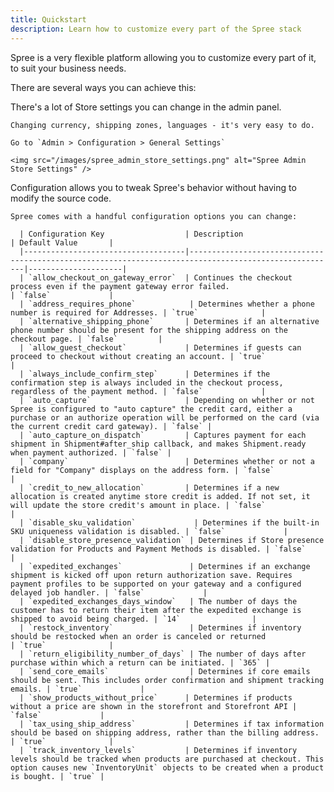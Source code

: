 ```yaml
---
title: Quickstart
description: Learn how to customize every part of the Spree stack
---
```


Spree is a very flexible platform allowing you to customize every part of it, to suit your business needs.

There are several ways you can achieve this:

<AccordionGroup>
  <Accordion title="Admin Panel">
    There's a lot of Store settings you can change in the admin panel.

    Changing currency, shipping zones, languages - it's very easy to do.

    Go to `Admin > Configuration > General Settings`

    <img src="/images/spree_admin_store_settings.png" alt="Spree Admin Store Settings" />
  </Accordion>

  <Accordion title="Configuration">
    Configuration allows you to tweak Spree's behavior without having to modify the source code.

    Spree comes with a handful configuration options you can change:

      | Configuration Key                  | Description                                                                                           | Default Value       |
      |------------------------------------|-------------------------------------------------------------------------------------------------------|---------------------|
      | `allow_checkout_on_gateway_error`  | Continues the checkout process even if the payment gateway error failed.                             | `false`             |
      | `address_requires_phone`            | Determines whether a phone number is required for Addresses. | `true`              |
      | `alternative_shipping_phone`       | Determines if an alternative phone number should be present for the shipping address on the checkout page. | `false`         |
      | `allow_guest_checkout`             | Determines if guests can proceed to checkout without creating an account. | `true`              |
      | `always_include_confirm_step`      | Determines if the confirmation step is always included in the checkout process, regardless of the payment method. | `false`             |
      | `auto_capture`                     | Depending on whether or not Spree is configured to "auto capture" the credit card, either a purchase or an authorize operation will be performed on the card (via the current credit card gateway). | `false` |
      | `auto_capture_on_dispatch`         | Captures payment for each shipment in Shipment#after_ship callback, and makes Shipment.ready when payment authorized. | `false` |
      | `company`                          | Determines whether or not a field for "Company" displays on the address form. | `false`            |
      | `credit_to_new_allocation`         | Determines if a new allocation is created anytime store credit is added. If not set, it will update the store credit's amount in place. | `false`             |
      | `disable_sku_validation`             | Determines if the built-in SKU uniqueness validation is disabled. | `false`             |
      | `disable_store_presence_validation` | Determines if Store presence validation for Products and Payment Methods is disabled. | `false`             |
      | `expedited_exchanges`               | Determines if an exchange shipment is kicked off upon return authorization save. Requires payment profiles to be supported on your gateway and a configured delayed job handler. | `false`             |
      | `expedited_exchanges_days_window`   | The number of days the customer has to return their item after the expedited exchange is shipped to avoid being charged. | `14`                |
      | `restock_inventory`                 | Determines if inventory should be restocked when an order is canceled or returned                              | `true`              |
      | `return_eligibility_number_of_days` | The number of days after purchase within which a return can be initiated. | `365` |
      | `send_core_emails`                  | Determines if core emails should be sent. This includes order confirmation and shipment tracking emails. | `true`             |
      | `show_products_without_price`      | Determines if products without a price are shown in the storefront and Storefront API | `false`             |
      | `tax_using_ship_address`           | Determines if tax information should be based on shipping address, rather than the billing address.  | `true`              |
      | `track_inventory_levels`           | Determines if inventory levels should be tracked when products are purchased at checkout. This option causes new `InventoryUnit` objects to be created when a product is bought. | `true` |



  </Accordion>
</AccordionGroup>
